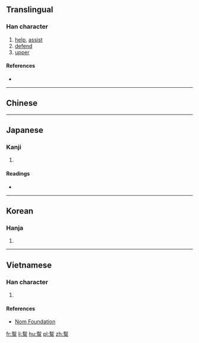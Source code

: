 {{also|帮|幫}}
==Translingual==

===Han character===
{{Han char|rn=50|rad=巾|as=12|sn=15|four=|canj=QLHAB|ids=⿱邦帛}}

# [[help]], [[assist]]
# [[defend]]
# [[upper]]

====References====
* {{Han ref|kx=0337.031|dkj=09057|hdz=10751.080|uh=5E5A|ud=24154}}

----

==Chinese==
{{zh-see|幫|v}}

----

==Japanese==

===Kanji===
{{ja-kanji|grade=|rs=巾12}}

# {{defn|lang=ja|sort=巾12}}

====Readings====
* {{ja-readings|on=[[ほう]] (hō)|kun=[[たすける]] (tasukeru)}}

----

==Korean==

===Hanja===
{{ko-hanja|hangeul=방|rv=bang|mr=pang}}

# {{defn|lang=ko|sort=巾12}}

----

==Vietnamese==

===Han character===
{{vi-readings|rs=巾12|hanviet=bang}}

# {{defn|lang=vi|sort=巾12}}

====References====
* [http://nomfoundation.org/common/nom_details.php?codepoint=5e5a Nom Foundation]

[[fr:幚]]
[[li:幚]]
[[hu:幚]]
[[pl:幚]]
[[zh:幚]]